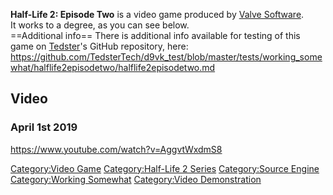 <strong>Half-Life 2: Episode Two</strong> is a video game produced by [[Valve Software]].
<br />
It works to a degree, as you can see below.
<br />
==Additional info==
There is additional info available for testing of this game on [[User:Tedster|Tedster]]'s GitHub repository, here:
<br />
https://github.com/TedsterTech/d9vk_test/blob/master/tests/working_somewhat/halflife2episodetwo/halflife2episodetwo.md

==Video==
===April 1st 2019===
<youtube>https://www.youtube.com/watch?v=AggvtWxdmS8</youtube>

[[Category:Video Game]]
[[Category:Half-Life 2 Series]]
[[Category:Source Engine]]
[[Category:Working Somewhat]]
[[Category:Video Demonstration]]
